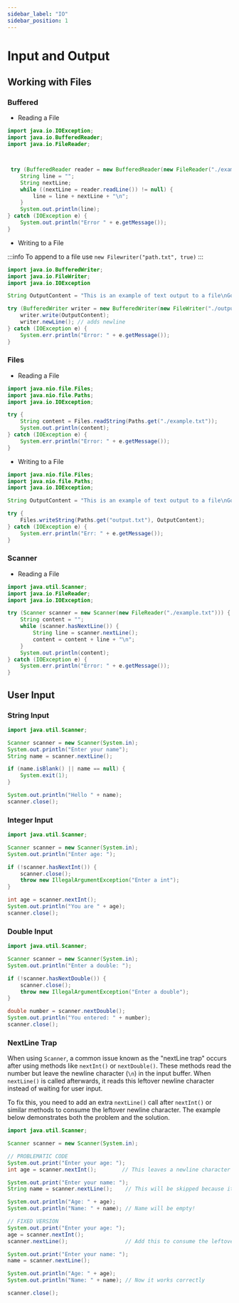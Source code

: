 ```yaml
---
sidebar_label: "IO"
sidebar_position: 1
---
```


# Input and Output

## Working with Files

### Buffered

- Reading a File

```java
import java.io.IOException;
import java.io.BufferedReader;
import java.io.FileReader;



 try (BufferedReader reader = new BufferedReader(new FileReader("./example.txt"))) {
    String line = "";
    String nextLine;
    while ((nextLine = reader.readLine()) != null) {
        line = line + nextLine + "\n";
    }
    System.out.println(line);
} catch (IOException e) {
    System.out.println("Error " + e.getMessage());
}
```

- Writing to a File

:::info
To append to a file use `new Filewriter("path.txt", true)`
:::

```java
import java.io.BufferedWriter;
import java.io.FileWriter;
import java.io.IOException

String OutputContent = "This is an example of text output to a file\nGoodbye From Java!";

try (BufferedWriter writer = new BufferedWriter(new FileWriter("./output.txt"))) {
    writer.write(OutputContent);
    writer.newLine(); // adds newline
} catch (IOException e) {
    System.err.println("Error: " + e.getMessage());
}
```

### Files

- Reading a File

```java
import java.nio.file.Files;
import java.nio.file.Paths;
import java.io.IOException;

try {
    String content = Files.readString(Paths.get("./example.txt"));
    System.out.println(content);
} catch (IOException e) {
    System.err.println("Error: " + e.getMessage());
}
```

- Writing to a File

```java
import java.nio.file.Files;
import java.nio.file.Paths;
import java.io.IOException;

String OutputContent = "This is an example of text output to a file\nGoodbye From Java!";

try {
    Files.writeString(Paths.get("output.txt"), OutputContent);
} catch (IOException e) {
    System.err.println("Err: " + e.getMessage());
}
```

### Scanner

- Reading a File

```java
import java.util.Scanner;
import java.io.FileReader;
import java.io.IOException;

try (Scanner scanner = new Scanner(new FileReader("./example.txt"))) {
    String content = "";
    while (scanner.hasNextLine()) {
        String line = scanner.nextLine();
        content = content + line + "\n";
    }
    System.out.println(content);
} catch (IOException e) {
    System.err.println("Error: " + e.getMessage());
}
```

## User Input

### String Input

```java
import java.util.Scanner;

Scanner scanner = new Scanner(System.in);
System.out.println("Enter your name");
String name = scanner.nextLine();

if (name.isBlank() || name == null) {
    System.exit(1);
}

System.out.println("Hello " + name);
scanner.close();
```

### Integer Input

```java
import java.util.Scanner;

Scanner scanner = new Scanner(System.in);
System.out.println("Enter age: ");

if (!scanner.hasNextInt()) {
    scanner.close();
    throw new IllegalArgumentException("Enter a int");
}

int age = scanner.nextInt();
System.out.println("You are " + age);
scanner.close();
```

### Double Input

```java
import java.util.Scanner;

Scanner scanner = new Scanner(System.in);
System.out.println("Enter a double: ");

if (!scanner.hasNextDouble()) {
    scanner.close();
    throw new IllegalArgumentException("Enter a double");
}

double number = scanner.nextDouble();
System.out.println("You entered: " + number);
scanner.close();
```

### NextLine Trap

When using `Scanner`, a common issue known as the "nextLine trap" occurs after using methods like `nextInt()` or `nextDouble()`. These methods read the number but leave the newline character (`\n`) in the input buffer. When `nextLine()` is called afterwards, it reads this leftover newline character instead of waiting for user input.

To fix this, you need to add an extra `nextLine()` call after `nextInt()` or similar methods to consume the leftover newline character. The example below demonstrates both the problem and the solution.

```java
import java.util.Scanner;

Scanner scanner = new Scanner(System.in);

// PROBLEMATIC CODE
System.out.print("Enter your age: ");
int age = scanner.nextInt();        // This leaves a newline character \n in the buffer

System.out.print("Enter your name: ");
String name = scanner.nextLine();    // This will be skipped because it reads the leftover \n

System.out.println("Age: " + age);
System.out.println("Name: " + name); // Name will be empty!

// FIXED VERSION
System.out.print("Enter your age: ");
age = scanner.nextInt();
scanner.nextLine();                  // Add this to consume the leftover newline

System.out.print("Enter your name: ");
name = scanner.nextLine();

System.out.println("Age: " + age);
System.out.println("Name: " + name); // Now it works correctly

scanner.close();
```
